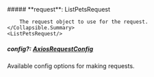 
<Collapsible>
    <Collapsible.Summary>
        ##### **request**: ListPetsRequest

        The request object to use for the request.
    </Collapsible.Summary>
    <ListPetsRequest/>
</Collapsible>

##### **config**?: [AxiosRequestConfig](https://axios-http.com/docs/req_config)

Available config options for making requests.
